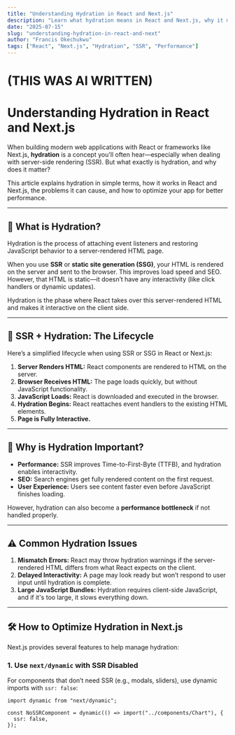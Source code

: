 ```yaml
---
title: "Understanding Hydration in React and Next.js"
description: "Learn what hydration means in React and Next.js, why it matters, and how to optimize it for performance."
date: "2025-07-15"
slug: "understanding-hydration-in-react-and-next"
author: "Francis Okechukwu"
tags: ["React", "Next.js", "Hydration", "SSR", "Performance"]
---
```


# (THIS WAS AI WRITTEN)

# Understanding Hydration in React and Next.js

When building modern web applications with React or frameworks like Next.js, **hydration** is a concept you'll often hear—especially when dealing with server-side rendering (SSR). But what exactly is hydration, and why does it matter?

This article explains hydration in simple terms, how it works in React and Next.js, the problems it can cause, and how to optimize your app for better performance.

---

## 🚰 What is Hydration?

Hydration is the process of attaching event listeners and restoring JavaScript behavior to a server-rendered HTML page.

When you use **SSR** or **static site generation (SSG)**, your HTML is rendered on the server and sent to the browser. This improves load speed and SEO. However, that HTML is static—it doesn’t have any interactivity (like click handlers or dynamic updates).

Hydration is the phase where React takes over this server-rendered HTML and makes it interactive on the client side.

---

## 🔄 SSR + Hydration: The Lifecycle

Here’s a simplified lifecycle when using SSR or SSG in React or Next.js:

1. **Server Renders HTML:** React components are rendered to HTML on the server.
2. **Browser Receives HTML:** The page loads quickly, but without JavaScript functionality.
3. **JavaScript Loads:** React is downloaded and executed in the browser.
4. **Hydration Begins:** React reattaches event handlers to the existing HTML elements.
5. **Page is Fully Interactive.**

---

## 🧠 Why is Hydration Important?

- **Performance:** SSR improves Time-to-First-Byte (TTFB), and hydration enables interactivity.
- **SEO:** Search engines get fully rendered content on the first request.
- **User Experience:** Users see content faster even before JavaScript finishes loading.

However, hydration can also become a **performance bottleneck** if not handled properly.

---

## ⚠️ Common Hydration Issues

1. **Mismatch Errors:** React may throw hydration warnings if the server-rendered HTML differs from what React expects on the client.
2. **Delayed Interactivity:** A page may look ready but won’t respond to user input until hydration is complete.
3. **Large JavaScript Bundles:** Hydration requires client-side JavaScript, and if it's too large, it slows everything down.

---

## 🛠️ How to Optimize Hydration in Next.js

Next.js provides several features to help manage hydration:

### 1. **Use `next/dynamic` with SSR Disabled**

For components that don’t need SSR (e.g., modals, sliders), use dynamic imports with `ssr: false`:

```tsx
import dynamic from "next/dynamic";

const NoSSRComponent = dynamic(() => import("../components/Chart"), {
  ssr: false,
});
```
